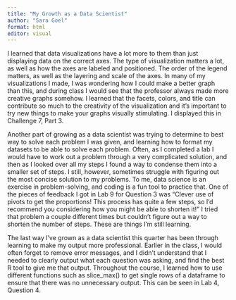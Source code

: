 ```yaml
---
title: "My Growth as a Data Scientist"
author: "Sara Goel"
format: html
editor: visual
---
```


I learned that data visualizations have a lot more to them than just displaying data on the correct axes. The type of visualization matters a lot, as well as how the axes are labeled and positioned. The order of the legend matters, as well as the layering and scale of the axes. In many of my visualizations I made, I was wondering how I could make a better graph than this, and during class I would see that the professor always made more creative graphs somehow. I learned that the facets, colors, and title can contribute so much to the creativity of the visualization and it's important to try new things to make your graphs visually stimulating. I displayed this in Challenge 7, Part 3.

Another part of growing as a data scientist was trying to determine to best way to solve each problem I was given, and learning how to format my datasets to be able to solve each problem. Often, as I completed a lab I would have to work out a problem through a very complicated solution, and then as I looked over all my steps I found a way to condense them into a smaller set of steps. I still, however, sometimes struggle with figuring out the most concise solution to my problems. To me, data science is an exercise in problem-solving, and coding is a fun tool to practice that. One of the pieces of feedback I got in Lab 9 for Question 3 was "Clever use of pivots to get the proportions! This process has quite a few steps, so I'd recommend you considering how you might be able to shorten it!" I tried that problem a couple different times but couldn't figure out a way to shorten the number of steps. These are things I'm still learning.

The last way I've grown as a data scientist this quarter has been through learning to make my output more professional. Earlier in the class, I would often forget to remove error messages, and I didn't understand that I needed to clearly output what each question was asking, and find the best R tool to give me that output. Throughout the course, I learned how to use different functions such as slice_max() to get single rows of a dataframe to ensure that there was no unnecessary output. This can be seen in Lab 4, Question 4.
